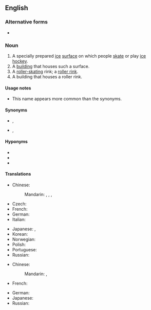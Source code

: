 {{also|skating-rink}}

==English==
{{wikipedia}}

===Alternative forms===
* {{l|en|skating-rink}}

===Noun===
{{en-noun}}

# A specially prepared [[ice]] [[surface]] on which people [[skate]] or play [[ice hockey]].
# A [[building]] that houses such a surface.
# A [[roller-skating]] rink; a [[roller rink]].
# A building that houses a roller rink.

====Usage notes====
* This name appears more common than the synonyms.

====Synonyms====
* {{sense|frozen surface for skating}} {{l|en|ice skating rink}}, {{l|en|ice rink}}
* {{sense|building for skating}} {{l|en|ice skating rink}}, {{l|en|ice rink}}

====Hyponyms====
* {{l|en|hockey rink}}
* {{l|en|roller rink}}
* {{l|en|roller skating rink}}

====Translations====
{{trans-top|frozen surface for skating}}
* Chinese:
*: Mandarin: {{t+|cmn|滑冰場|sc=Hani}}, {{t+|cmn|滑冰场|tr=huábīngchǎng|sc=Hani}}, {{t+|cmn|冰場|sc=Hani}}, {{t+|cmn|冰场|tr=bīngchǎng|sc=Hani}}
* Czech: {{t+|cs|kluziště}}
* French: {{t+|fr|patinoire|f}}
* German: {{t+|de|Eisbahn|f}}
* Italian: {{t|it|pista di pattinaggio|f}}
{{trans-mid}}
* Japanese: {{t|ja|ケートリンク|tr=sukēto rinku}}, {{t|ja|銀盤|tr=ぎんばん, ginban}}
* Korean: {{t|ko|스케이트장|sc=Kore}}
* Norwegian: {{t|no|skøytebane|m}}
* Polish: {{t+|pl|lodowisko|n}}
* Portuguese: {{t|pt|[[rinque]] ([[de]] [[patinação]])|m}}
* Russian: {{t+|ru|като́к|m}}
{{trans-bottom}}

{{trans-top|roller skating rink}}
* Chinese:
*: Mandarin: {{t+|cmn|溜冰場|sc=Hani}}, {{t+|cmn|溜冰场|tr=liūbīngchǎng|sc=Hani}}
* French: {{t+|fr|patinoire|f}}
{{trans-mid}}
* German: {{t|de|Rollschuhbahn|f}}
* Japanese: {{t|ja|ローラスケート場|tr=rōrasukēto-jō}}
* Russian: {{t+|ru|като́к|m}}
{{trans-bottom}}
